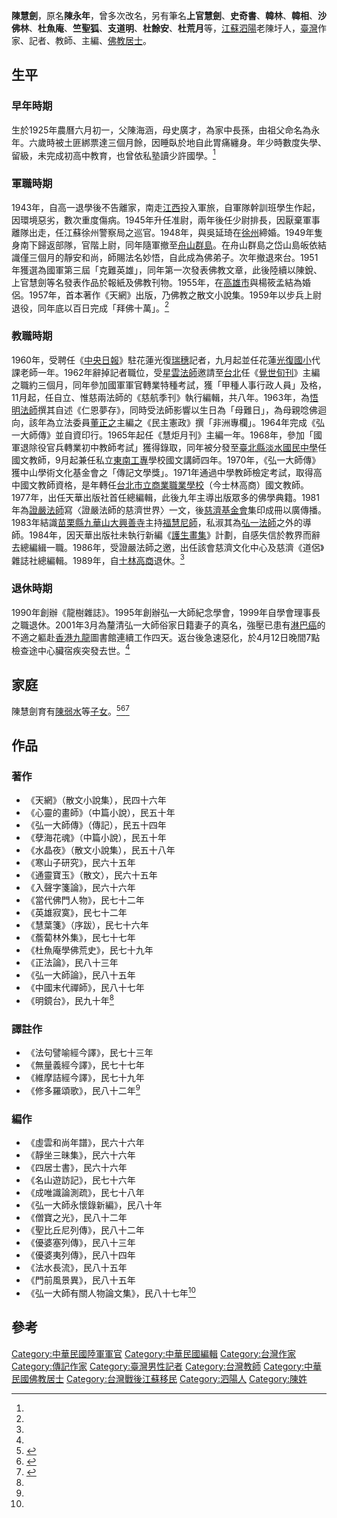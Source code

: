 {{Infobox person
|name        = 
|image       = 
|image_size  = 
|caption     = 陳慧劍
|birth_date  = 1925年7月21日
|birth_place = {{ROC-1912|江蘇省}}[[泗陽縣|泗陽縣]]
|death_date  = {{dda|2001|4|12|1925|7|21}}
|death_place = {{TWN}}
|nationality = {{ROC}}
|occupation  = 作家、記者、教師、主編
}}

'''陳慧劍'''{{BD|1925年|7月21日|2001年|4月12日|catIdx=}}，原名'''陳永年'''，曾多次改名，另有筆名'''上官慧劍'''、'''史奇書'''、'''韓林'''、'''韓相'''、'''沙佛林'''、'''杜魚庵'''、'''竺聖狐'''、'''支道明'''、'''杜餘安'''、'''杜荒月'''等，[[江蘇|江蘇]][[泗陽|泗陽]]老陳圩人，[[臺灣|臺灣]]作家、記者、教師、主編、[[佛教|佛教]][[居士|居士]]。

==生平==

===早年時期===

生於1925年農曆六月初一，父陳海涵，母史廣才，為家中長孫，由祖父命名為永年。六歲時被土匪綁票達三個月餘，因睡臥於地自此胃痛纏身。年少時數度失學、留級，未完成初高中教育，也曾依私塾讀少許國學。<ref name="生平事略"/>

===軍職時期===

1943年，自高一退學後不告離家，南走[[江西|江西]]投入軍旅，自軍隊幹訓班學生作起，因環境惡劣，數次重度傷病。1945年升任准尉，兩年後任少尉排長，因厭棄軍事離隊出走，任江蘇徐州警察局之巡官。1948年，與吳延琦在[[徐州|徐州]]締婚。1949年隻身南下歸返部隊，官階上尉，同年隨軍撤至[[舟山群島|舟山群島]]。在舟山群島之岱山島皈依結識僅三個月的靜安和尚，師賜法名妙悟，自此成為佛弟子。次年撤退來台。1951年獲選為國軍第三屆「克難英雄」，同年第一次發表佛教文章，此後陸續以陳銳、上官慧劍等名發表作品於報紙及佛教刊物。1955年，在[[高雄市|高雄市]]與楊筱孟結為婚侶。1957年，首本著作《天網》出版，乃佛教之散文小說集。1959年以步兵上尉退役，同年底以百日完成「拜佛十萬」。<ref name="生平事略"/>

===教職時期===

1960年，受聘任《[[中央日報|中央日報]]》駐花蓮光復[[瑞穗鄉|瑞穗]]記者，九月起並任花蓮[[花蓮縣光復鄉光復國民小學|光復國小]]代課老師一年。1962年辭掉記者職位，受[[星雲法師|星雲法師]]邀請至[[台北|台北]]任《[[覺世旬刊|覺世旬刊]]》主編之職約三個月，同年參加國軍軍官轉業特種考試，獲「甲種人事行政人員」及格，11月起，任自立、惟慈兩法師的《慈航季刊》執行編輯，共八年。1963年，為[[悟明法師|悟明法師]]撰其自述《仁恩夢存》，同時受法師影響以生日為「母難日」，為母親唸佛迴向，該年為立法委員[[董正之|董正之]]主編之《民主憲政》撰「非洲專欄」。1964年完成《弘一大師傳》並自資印行。1965年起任《慧炬月刊》主編一年。1968年，參加「國軍退除役官兵轉業初中教師考試」獲得錄取，同年被分發至[[新北市|臺北縣]][[淡水國民中學|淡水國民中學]]任國文教師，9月起兼任私立[[東南工專|東南工專]]學校國文講師四年。1970年，《弘一大師傳》獲中山學術文化基金會之「傳記文學獎」。1971年通過中學教師檢定考試，取得高中國文教師資格，是年轉任[[臺北市立士林高級商業職業學校|台北市立商業職業學校]]（今士林高商）國文教師。1977年，出任天華出版社首任總編輯，此後九年主導出版眾多的佛學典籍。1981年為[[證嚴法師|證嚴法師]]寫〈證嚴法師的慈濟世界〉一文，後[[慈濟基金會|慈濟基金會]]集印成冊以廣傳播。1983年結識[[苗栗縣|苗栗縣]][[九華山大興善寺|九華山大興善寺]]主持[[福慧尼師|福慧尼師]]，私淑其為[[弘一法師|弘一法師]]之外的導師。1984年，因天華出版社未執行新編《[[護生畫集|護生畫集]]》計劃，自感失信於教界而辭去總編緝一職。1986年，受證嚴法師之邀，出任該會慈濟文化中心及慈濟《道侶》雜誌社總編輯。1989年，自[[士林高商|士林高商]]退休。<ref name="生平事略"/>

===退休時期===

1990年創辦《龍樹雜誌》。1995年創辦弘一大師紀念學會，1999年自學會理事長之職退休。2001年3月為釐清弘一大師俗家日籍妻子的真名，強壓已患有[[淋巴癌|淋巴癌]]的不適之軀赴[[香港|香港]][[九龍|九龍]]圖書館連續工作四天。返台後急速惡化，於4月12日晚間7點檢查途中心臟宿疾突發去世。<ref name="生平事略"/>

== 家庭 ==
陳慧劍育有[[陳弱水|陳弱水]]等[[子女|子女]]。<ref>{{Cite news|url=http://news.ltn.com.tw/news/life/paper/549763|title=國家講座得主 陳弱水︰沒上明星高中獲解放|author=|date=|work=自由時報電子報|accessdate=2017-11-28}}</ref><ref>{{Cite web|url=http://ying.forex.ntu.edu.tw/app/news.php?Sn=37|title=公告：臺大文學院：陳弱水院長（100年08月-106年07月） - 財團法人英千里先生獎學金基金會|accessdate=2017-11-28|work=ying.forex.ntu.edu.tw|language=zh-tw|archive-url=https://web.archive.org/web/20180315082946/http://ying.forex.ntu.edu.tw/app/news.php?Sn=37|archive-date=2018-03-15|dead-url=yes}}</ref><ref>{{Cite web|url=https://hongyimaster.blogspot.tw/2017/06/blog-post_14.html|title=創辦人陳慧劍居士生平事略與著作|accessdate=2017-11-28|work=hongyimaster.blogspot.tw}}</ref>

==作品==
===著作===
*《天網》（散文小說集），民四十六年
*《心靈的畫師》（中篇小說），民五十年
*《弘一大師傳》（傳記），民五十四年
*《孽海花魂》（中篇小說），民五十年
*《水晶夜》（散文小說集），民五十八年
*《寒山子研究》，民六十五年
*《通靈寶玉》（散文），民六十五年
*《入聲字箋論》，民六十六年
*《當代佛門人物》，民七十二年
*《英雄寂寞》，民七十二年
*《慧葉箋》（序跋），民七十六年
*《薝蔔林外集》，民七十七年
*《杜魚庵學佛荒史》，民七十九年
*《正法論》，民八十三年
*《弘一大師論》，民八十五年
*《中國末代禪師》，民八十七年
*《明鏡台》，民九十年<ref name="主要著作"/>

===譯註作===
*《法句譬喻經今譯》，民七十三年
*《無量義經今譯》，民七十七年
*《維摩詰經今譯》，民七十九年
*《修多羅頌歌》，民八十二年<ref name="主要著作"/>

===編作===

*《虛雲和尚年譜》，民六十六年
*《靜坐三昧集》，民六十六年
*《四居士書》，民六十六年
*《名山遊訪記》，民七十六年
*《成唯識論測疏》，民七十八年
*《弘一大師永懷錄新編》，民八十年
*《僧寶之光》，民八十二年
*《聖比丘尼列傳》，民八十二年
*《優婆塞列傳》，民八十三年
*《優婆夷列傳》，民八十四年
*《法水長流》，民八十五年
*《門前風景異》，民八十五年
*《弘一大師有關人物論文集》，民八十七年<ref name="主要著作"/>

==參考==
{{reflist|1|refs=
<ref name="主要著作">{{Cite news|url=http://www.hongyi.org.tw/01,02.htm#1|title=陳劍慧居士主要著作編年（依出版時間排列）|author=|language=zh-tw|publisher=中華民國弘一大師紀念學會|date=|accessdate=2014-11-02|deadurl=yes|archiveurl=https://web.archive.org/web/20160304120201/http://www.hongyi.org.tw/01,02.htm#1|archivedate=2016-03-04}}</ref>
<ref name="生平事略">{{Cite news|url=http://www.hongyi.org.tw/01,02.htm#2|title=陳劍慧居士主要著作編年（依出版時間排列）|author=|language=zh-tw|publisher=中華民國弘一大師紀念學會|date=|accessdate=2014-11-02|deadurl=yes|archiveurl=https://web.archive.org/web/20160304120201/http://www.hongyi.org.tw/01,02.htm#2|archivedate=2016-03-04}}</ref>
}}
[[Category:中華民國陸軍軍官|Category:中華民國陸軍軍官]]
[[Category:中華民國編輯|Category:中華民國編輯]]
[[Category:台灣作家|Category:台灣作家]]
[[Category:傳記作家|Category:傳記作家]]
[[Category:臺灣男性記者|Category:臺灣男性記者]]
[[Category:台灣教師|Category:台灣教師]]
[[Category:中華民國佛教居士|Category:中華民國佛教居士]]
[[Category:台灣戰後江蘇移民|Category:台灣戰後江蘇移民]]
[[Category:泗陽人|Category:泗陽人]]
[[Category:陳姓|Category:陳姓]]